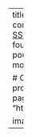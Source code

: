---
title: Onyxia
description: |
    La communauté Onyxia, à l'origine du [SSPCloud](https://datalab.sspcloud.fr/)
    a pour objectif de fournir une plateforme flexbile pour expérimenter
    les outils modernes de la _data-science_

# Optional external URL for project (replaces project detail page).
external_link: "https://datalab.sspcloud.fr/home"

image: featured.png
---